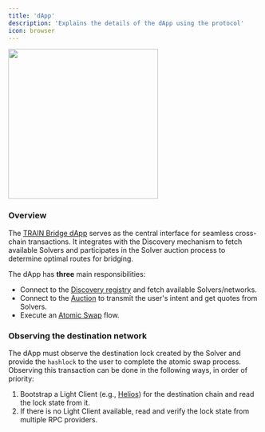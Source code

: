 ```yaml
---
title: 'dApp'
description: 'Explains the details of the dApp using the protocol'
icon: browser
---
```


<Frame caption="TRAIN Bridging Interface">
    <img width="300" noZoom src="/images/dApp.png" />
</Frame>

### Overview

The [TRAIN Bridge dApp](https://train.tech/app) serves as the central interface for seamless cross-chain transactions. It integrates with the Discovery mechanism to fetch available Solvers and participates in the Solver auction process to determine optimal routes for bridging.

The dApp has **three** main responsibilities:

- Connect to the [Discovery registry](/protocol/discovery) and fetch available Solvers/networks.
- Connect to the [Auction](/protocol/auction) to transmit the user's intent and get quotes from Solvers.
- Execute an [Atomic Swap](/protocol/atomic-swaps-prehtlc) flow.

### Observing the destination network

The dApp must observe the destination lock created by the Solver and provide the `hashlock` to the user to complete the atomic swap process. Observing this transaction can be done in the following ways, in order of priority:
1. Bootstrap a Light Client (e.g., [Helios](https://github.com/a16z/helios)) for the destination chain and read the lock state from it.
2. If there is no Light Client available, read and verify the lock state from multiple RPC providers.